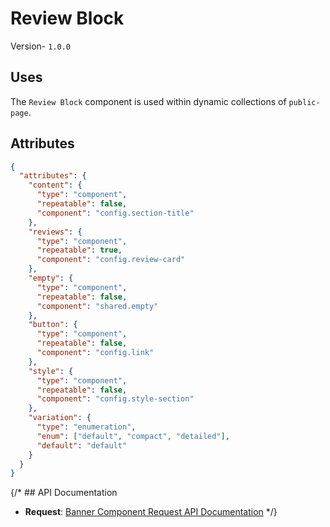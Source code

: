 

# Review Block
Version- `1.0.0`

## Uses
The `Review Block` component is used within dynamic collections of `public-page`.


## Attributes

```json
{
  "attributes": {
    "content": {
      "type": "component",
      "repeatable": false,
      "component": "config.section-title"
    },
    "reviews": {
      "type": "component",
      "repeatable": true,
      "component": "config.review-card"
    },
    "empty": {
      "type": "component",
      "repeatable": false,
      "component": "shared.empty"
    },
    "button": {
      "type": "component",
      "repeatable": false,
      "component": "config.link"
    },
    "style": {
      "type": "component",
      "repeatable": false,
      "component": "config.style-section"
    },
    "variation": {
      "type": "enumeration",
      "enum": ["default", "compact", "detailed"],
      "default": "default"
    }
  }
}
```

{/* ## API Documentation

- **Request**: [Banner Component Request API Documentation](#) */}




